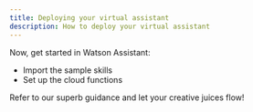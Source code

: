 ```yaml
---
title: Deploying your virtual assistant
description: How to deploy your virtual assistant
---
```


Now, get started in Watson Assistant:
  + Import the sample skills
  + Set up the cloud functions

Refer to our superb guidance and let your creative juices flow!
